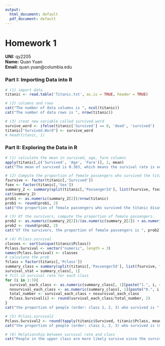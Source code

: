 ```yaml
---
output:
  html_document: default
  pdf_document: default
---
```

# Homework 1
**UNI:** qy2205  
**Name:** Quan Yuan  
**Email:** quan.yuan@columbia.edu  

### Part I: Importing Data into R

```r
# (1) import data
titanic <- read.table('Titanic.txt', as.is = TRUE, header = TRUE)

# (2) columns and rows
cat("The number of data columns is ", ncol(titanic))
cat("The number of data rows is ", nrow(titanic))

# (3) creat new variable called survived.word
survive_word <- ifelse(titanic['Survived'] == 0, 'dead', 'survived')
titanic["Survived.Word"] <- survive_word
# head(titanic, 1)
```

### Part II: Exploring the Data in R
```r
# (1) calculate the mean in survived, age, fare columns
apply(titanic[,c('Survived', 'Age', 'Fare')], 2, mean)
cat("The mean of survived is 0.383, which means the survival rate is very low. Only 3-4 survived among 10 people. The mean of Age is NA becasue Age column exists NA.")

# (2) Compute the proportion of female passengers who survived the titanic disaster
fsurvive <- factor(titanic[,'Survived'])
fsex <- factor(titanic[,'Sex'])
summary_2 <- summary(split(titanic[,'PassengerId'], list(fsurvive, fsex)))
cat(summary_2)
prob1 <- as.numeric(summary_2[2])/nrow(titanic)
prob1 <- round(prob1, 2)
cat("the proportion of female passengers who survived the titanic disaster is ", prob1)

# (3) Of the survivors, compute the proportion of female passengers.
prob2 <- as.numeric(summary_2[2])/(as.numeric(summary_2[2]) + as.numeric(summary_2[4]))
prob2 <- round(prob2, 2)
cat("Of the survivors, the proportion of female passengers is ", prob2)

# (4) Pclass.survival
classes <- sort(unique(titanic$Pclass))
Pclass.Survival <- vector("numeric", length = 3)
names(Pclass.Survival) <- classes
# calculate the prob
fclass = factor(titanic[,'Pclass'])
summary_class = summary(split(titanic[,'PassengerId'], list(fsurvive, fclass)))
survival_stat = summary_class[, 1]
# fill in survival rate for each class
for (i in 1:3){
  survival_each_class <- as.numeric(summary_class[, 1][paste("1.", i, sep = "")])
  nosurvival_each_class <- as.numeric(summary_class[, 1][paste("0.", i, sep = "")])
  total_number <- survival_each_class + nosurvival_each_class
  Pclass.Survival[i] <- round(survival_each_class/total_number, 2)
}
cat("the proportion of people (order: class 1, 2, 3) who survived is ", Pclass.Survival)

# (5) Pclass.survival2
Pclass.Survival2 <- round(tapply(titanic$Survived, titanic$Pclass, mean), 2)
cat("the proportion of people (order: class 1, 2, 3) who survived is (method2)", Pclass.Survival2)

# (6) Relationship between survival rate and class
cat("People in the upper class are more likely survive since the survival rate of class 1 above survive rate of class 2 and survive rate of class 2 above rate of class 3")
```



